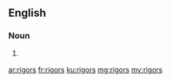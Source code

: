 ==English==

===Noun===
{{head|en|plural}}

# {{context|US|lang=en}} {{plural of|rigor|lang=en}}

[[ar:rigors]]
[[fr:rigors]]
[[ku:rigors]]
[[mg:rigors]]
[[my:rigors]]